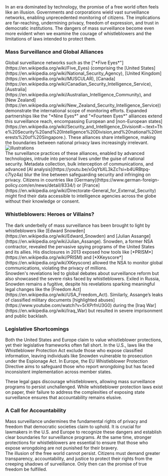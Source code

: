 <div className="text-justify">
  In an era dominated by technology, the promise of a free world often feels
  like an illusion. Governments and corporations wield vast surveillance
  networks, enabling unprecedented monitoring of citizens. The implications are
  far-reaching, undermining privacy, freedom of expression, and trust in
  democratic institutions. The dangers of mass surveillance become even more
  evident when we examine the courage of whistleblowers and the limitations of
  laws intended to protect them.
</div>

### Mass Surveillance and Global Alliances

<div className="text-justify">
  Global surveillance networks such as the ["*Five
  Eyes*"](https://en.wikipedia.org/wiki/Five_Eyes) (comprising the [United
  States](https://en.wikipedia.org/wiki/National_Security_Agency), [United
  Kingdom](https://en.wikipedia.org/wiki/MUSCULAR),
  [Canada](https://en.wikipedia.org/wiki/Canadian_Security_Intelligence_Service),
  [Australia](https://en.wikipedia.org/wiki/Australian_Intelligence_Community),
  and [New
  Zealand](https://en.wikipedia.org/wiki/New_Zealand_Security_Intelligence_Service))
  demonstrate the international scope of monitoring efforts. Expanded
  partnerships like the "*Nine Eyes*" and "*Fourteen Eyes*" alliances extend
  this surveillance reach, encompassing European and [non-European
  states](https://en.wikipedia.org/wiki/Security_and_Intelligence_Division#:~:text=The%20Security%20and%20Intelligence%20Division,and%20national%20interests%20of%20Singapore.).
  These alliances share intelligence, making the boundaries between national
  privacy laws increasingly irrelevant.
</div>

<div className="flex justify-center">
  <img
    src="https://vpnoverview.com/wp-content/uploads/countries-part-of-5-eyes-9-eyes-and-14-eyes-infographic.png"
    alt="illustrations"
  />
</div>

<div className="text-justify">
  The surveillance practices of these alliances, enabled by advanced
  technologies, intrude into personal lives under the guise of national
  security. Metadata collection, bulk interception of communications, and
  advanced [AI analysis](https://youtu.be/xGqYbXL3kZc?si=b4URBtpq-c7lyz4a) blur
  the line between safeguarding security and infringing on privacy. Citizens in
  countries like
  [Germany](https://www.german-foreign-policy.com/en/news/detail/8334/) or
  [France](https://en.wikipedia.org/wiki/Directorate-General_for_External_Security)
  might find their data accessible to intelligence agencies across the globe
  without their knowledge or consent.
</div>

### Whistleblowers: Heroes or Villains?

<div className="text-justify">
  The dark underbelly of mass surveillance has been brought to light by
  whistleblowers like [Edward
  Snowden](https://en.wikipedia.org/wiki/Edward_Snowden) and [Julian
  Assange](https://en.wikipedia.org/wiki/Julian_Assange). Snowden, a former NSA
  contractor, revealed the pervasive spying programs of the United States and
  its allies. His disclosures in 2013 exposed how tools like
  [*PRISM*](https://en.wikipedia.org/wiki/PRISM) and
  [*XKeyscore*](https://en.wikipedia.org/wiki/XKeyscore) allowed the NSA to
  monitor global communications, violating the privacy of millions.
</div>

<div className="text-justify">
  Snowden's revelations led to global debates about surveillance reform but also
  showcased the severe risks faced by whistleblowers. Exiled in Russia, Snowden
  remains a fugitive, despite his revelations sparking meaningful legal changes
  like the [Freedom Act](https://en.wikipedia.org/wiki/USA_Freedom_Act).
  Similarly, Assange’s leaks of classified military documents [highlighted
  abuses](https://www.youtube.com/watch?v=5rXPrfnU3G0) during the [Iraq
  War](https://en.wikipedia.org/wiki/Iraq_War) but resulted in severe
  imprisonment and public backlash.
</div>

### Legislative Shortcomings

<div className="text-justify">
Both the United States and Europe claim to value whistleblower protections, yet their legislative frameworks often fall short. In the U.S., laws like the Whistleblower Protection Act exclude those who expose classified information, leaving individuals like Snowden vulnerable to prosecution under the Espionage Act. In Europe, the EU Whistleblower Protection Directive aims to safeguard those who report wrongdoing but has faced inconsistent implementation across member states.

These legal gaps discourage whistleblowers, allowing mass surveillance programs to persist unchallenged. While whistleblower protection laws exist on paper, their failure to address the complexities of exposing state surveillance ensures that accountability remains elusive.
</div>

### A Call for Accountability

<div className="text-justify">
  Mass surveillance undermines the fundamental rights of privacy and freedom
  that democratic societies claim to uphold. It is crucial for lawmakers in the
  U.S. and Europe to recognize these dangers and establish clear boundaries for
  surveillance programs. At the same time, stronger protections for
  whistleblowers are essential to ensure that those who expose wrongdoing are
  not punished for their bravery.
</div>

<div className="text-justify">
  The illusion of the free world cannot persist. Citizens must demand greater
  transparency, accountability, and justice to protect their rights from the
  creeping shadows of surveillance. Only then can the promise of true freedom be
  fulfilled.
</div>
